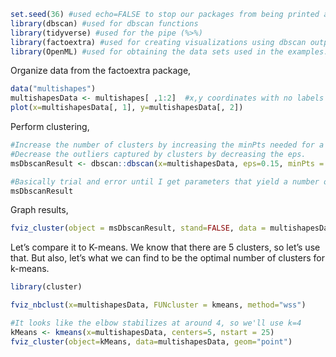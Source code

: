 ```r
set.seed(36) #used echo=FALSE to stop our packages from being printed again. But they are necessary for knitting out an HTML page. 
library(dbscan) #used for dbscan functions
library(tidyverse) #used for the pipe (%>%) 
library(factoextra) #used for creating visualizations using dbscan output
library(OpenML) #used for obtaining the data sets used in the examples. 
```

Organize data from the factoextra package,
```r
data("multishapes")
multishapesData <- multishapes[ ,1:2]  #x,y coordinates with no labels
plot(x=multishapesData[, 1], y=multishapesData[, 2])
```

Perform clustering,
```r
#Increase the number of clusters by increasing the minPts needed for a point to be a core point.
#Decrease the outliers captured by clusters by decreasing the eps. 
msDbscanResult <- dbscan::dbscan(x=multishapesData, eps=0.15, minPts = 3)

#Basically trial and error until I get parameters that yield a number of clusters + noise that make sense. 
msDbscanResult
```
Graph results,
```r
fviz_cluster(object = msDbscanResult, stand=FALSE, data = multishapesData, choose.vars=c("x", "y"), geom = c("point"), ggtheme=theme_bw(), ellipse=FALSE, show.clust.cent = FALSE, pointsize = 1.5, outlier.pointsize = 0.5)
```

Let's compare it to K-means. We know that there are 5 clusters, so let's use that. But also, let's what we can find to be the optimal number of clusters for k-means. 

```r
library(cluster)
```
```r
fviz_nbclust(x=multishapesData, FUNcluster = kmeans, method="wss") 
```
```r
#It looks like the elbow stabilizes at around 4, so we'll use k=4
kMeans <- kmeans(x=multishapesData, centers=5, nstart = 25)
fviz_cluster(object=kMeans, data=multishapesData, geom="point")
```



